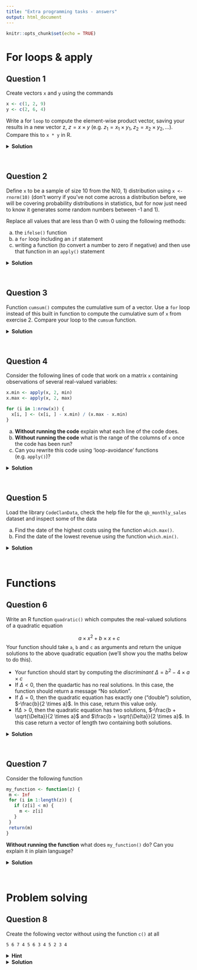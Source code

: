 ```yaml
---
title: "Extra programming tasks - answers"
output: html_document
---
```


```r
knitr::opts_chunk$set(echo = TRUE)
```



# For loops & apply 

## Question 1
Create vectors `x` and `y` using the commands 

```r
x <- c(1, 2, 9)
y <- c(2, 6, 4)
```

Write a for `loop` to compute the element-wise product vector, saving your results in a new vector z,  $z = x \times y$ (e.g. $z_1 = x_1 \times y_1, \; z_2 = x_2 \times y_2, ...$).  Compare this to `x * y` in R. 

<details>
<summary>**Solution**</summary>


This is one way of writing a solution although yours may be different (as with the case with many of the answers in this homework!):  

```r
z <- numeric(length(x))

for (i in  1:length(x)) {
  z[i] <- x[i] * y[i]
}
```

Comapring this to `x * y`:  

```r
x * y
```

It's the same! 

**Efficiency tip**  
If you know the size of the output you will be creating (in this case your results vecotr, `z`, will be length 3 then always initialise your output variable to required length and data type before taking it into the loop. Try not to incrementally increase the size of your data inside the loop (this will be computationally slower). 

For example we could have also initialised `z` as an empty object:

```r
z <- NULL

for (i in 1:length(x)) {
  z[i] <- x[i] * y[i]
}
```
This means each time it steps through the loop the size of `z` is increased. Although the time difference in this example would be very small, it would start to make a difference for much larger computations. 

Of course you may not know what the size of your output will be and so can't initialise this way!

This is a nice blog on efficiency when comparing loops, applys etc. This is not something you will need to worry about now, but may be of interest in the future when potentially working on very large datasets: https://www.r-bloggers.com/strategies-to-speedup-r-code/

</details>
</blockquote>

<br>

## Question 2

Define `x` to be a sample of size 10 from the N(0, 1) distribution using `x <- rnorm(10)` (don't worry if you've not come across a distribution before, we will be covering probability distributions in statistics, but for now just need to know it generates some random numbers between -1 and 1).  

Replace all values that are less than 0 with 0 using the following methods:  

  a.  the `ifelse()` function
  b.  a `for` loop including an `if` statement
  c.  writing a function (to convert a number to zero if negative) and then use that function in an `apply()` statement
  
<details>
<summary>**Solution**</summary>

a.
```r
x <- rnorm(10)
x

x <- ifelse(x < 0, 0, x)
x
```

b.
```r
x <- rnorm(10)
x

#seq_along can be used as an alternative to '1:length(x)' - can read the help file to learn more about this
for (i in seq_along(x)) {
  
  if (x[i] < 0) {
    x[i] <- 0
  } 
}

x
```

c. 

```r
x <- rnorm(10)
x

make_zero <- function(y) {
  if (y < 0) {
    y <- 0
  } else {
    y
  }
}
  
x <- sapply(x, make_zero)
x
```

</details>
</blockquote>

<br>

## Question 3

Function `cumsum()` computes the cumulative sum of a vector. Use a `for` loop instead of this built in function to compute the cumulative sum of `x` from exercise 2. Compare your loop to the `cumsum` function. 

<details>
<summary>**Solution**</summary>

One possible method is:
```r
x <- rnorm(10)

z <- numeric(length(x))

for (i in 1:length(x)) {
  z[i] <- sum(x[1:i])
}

z

# check
z == cumsum(x)
```


</details>
</blockquote>

<br>

## Question 4

Consider the following lines of code that work on a matrix `x` containing observations of several real-valued variables:

```r
x.min <- apply(x, 2, min)
x.max <- apply(x, 2, max) 

for (i in 1:nrow(x)) {
  x[i, ] <- (x[i, ] - x.min) / (x.max - x.min)
}
```

  a. **Without running the code** explain what each line of the code does. 
  b. **Without running the code** what is the range of the columns of `x` once the code has been run?
  c. Can you rewrite this code using 'loop-avoidance' functions (e.g. `apply()`)? 
  
<details>
<summary>**Solution**</summary>
 a.
```r
x.min <- apply(x, 2, min) #this applies the function min() across each column (since the MARGIN argument is 2) of the matrix, and so would return the minimum value in each column of a matrix
x.max <- apply(x, 2, max)  #this applies the function max() across each column (since the MARGIN argument is 2) of the matrix, and so would return the maximum value in each column of a matrix

for (i in 1:nrow(x)) {  #creates a for loop for 1 to the number of rows of the matrix x
  x[i, ] <- (x[i, ] - x.min) / (x.max - x.min) #sets each entry in the matrix to be the difference between the entry and the minimum of the column that entry is in, divided by the difference the min and max of that column
}

# This is called normalisation and will be covered later in the course. 
```

<br>

b. 
The range will be between 0 and 1 (inclusive) because:
* When x[i, ] is the column maximum (x.max) the outcome will be 1 (as the top and bottom of the fraction will be equal). 
* When x[i, ] is the column minimum (x.min) the outcome will be 0 (as the top of the fraction is 0 and so the fraction result is 0).  
And since all values in the column will be between the column minimum and maximum all the results will be between 0 and 1 (including the values 0 and 1 themselves i.e. inclusive of them). 

c.
```r
apply(x, 2, function(x) (x - min(x))/(max(x) - min(x)))
```
</details>
</blockquote>

<br>

## Question 5

Load the library `CodeClanData`, check the help file for the `qb_monthly_sales` dataset and inspect some of the data 

  a. Find the date of the highest costs using the function `which.max()`. 
  b. Find the date of the lowest revenue using the function `which.min()`. 

<details>
<summary>**Solution**</summary>

a.
```r
library(CodeClanData)

# The dataset has rows with revenue and sales but we are only interested in the entries for costs. If we didn't subset then we will get the maximum to be the maximum for any or revenue, sales or costs, but we only want to look at costs. This is an example of why important to look and explore a dataset before begining any analysis!
only_cost <- subset(qb_monthly_sales, Cashflow == "Cost")

# which.max will return the row number where the highest cost occured based on the value in the 'Amount' column
max_cost <- which.max(only_cost$Amount)

# then use this row number calculated above to return the date value on that row (i.e. the data when the maximum cost occured)
only_cost$Date[max_cost]

```

If you're used to using Excel functions this is similar to using an INDEX/MATCH or a VLOOKUP!

b. 
```r
only_revenue <- subset(qb_monthly_sales, Cashflow == "Total Revenue")

min_revenue <- which.max(only_revenue$Amount)

only_revenue$Date[min_revenue]
```


</details>
</blockquote>

<br>

# Functions

## Question 6

Write an R function `quadratic()` which computes the real-valued solutions of a quadratic equation

$$a \times x^2 + b \times x + c$$
Your function should take `a`, `b` and `c` as arguments and return the unique solutions to the above quadratic equation (we'll show you the maths below to do this). 

* Your function should start by computing the *discriminant* $\Delta = b^2 - 4 \times a \times c$
* If $\Delta < 0$, then the quadartic has no real solutions. In this case, the function should return a message "No solution".
* If $\Delta = 0$, then the quadratic equation has exactly one ("double") solution, $-\frac{b}{2 \times a}$. In this case, return this value only. 
* If$\Delta > 0$, then the quadratic equation has two solutions, $-\frac{b + \sqrt{\Delta}}{2 \times a}$ and $\frac{b + \sqrt{\Delta}}{2 \times a}$. In this case return a vector of length two containing both solutions. 

<details>
<summary>**Solution**</summary>

```r
quadratic <- function(a, b, c) {

  discrim <- b^2 - 4*a*c
  
  if (discrim < 0) {
    print("No solution") 
  } 
  else if (discrim == 0) {
   return(-b/2*a) }
  else {
    x <- (b + sqrt(discrim))/(2*a)
    return(c(-x, x))
  }
}  
```

</details>
</blockquote>

<br>

## Question 7

Consider the following function 

```r
my_function <- function(z) {
 m <- Inf
 for (i in 1:length(z)) {
   if (z[i] < m) { 
     m <- z[i] 
   }
 }
 return(m)
}
```

**Without running the function** what does `my_function()` do? Can you explain it in plain language?

<details>
<summary>**Solution**</summary>

It loops through the vector and if an entry is lower than a previous entry then m is assigned to that entry, if it is higher then nothing happens. So eventually m will become the lowest value in the vector, and once it has been assigned the lowest value it will remain as this until the loop has finished.

</details>
</blockquote>

<br>



# Problem solving

## Question 8

Create the following vector without using the function `c()` at all

    5 6 7 4 5 6 3 4 5 2 3 4
    
<details>
<summary>**Hint**</summary>
Consider creating 2 vectors and adding them, and remember that you can create vectors using other functions such as `rep()` or `seq()`.

</details>
</blockquote>


<details>
<summary>**Solution**</summary>
    
```r
a <- rep(1:3, times = 4)
b <- rep(4:1, each = 3)
a + b
```

</details>
</blockquote>

